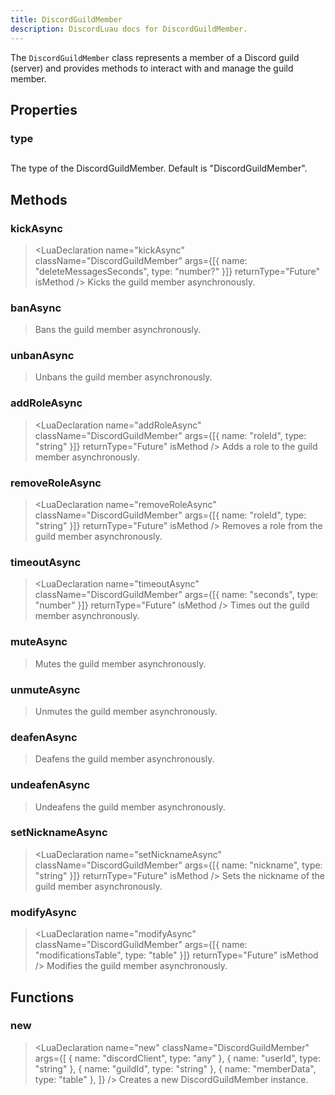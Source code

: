 ```yaml
---
title: DiscordGuildMember
description: DiscordLuau docs for DiscordGuildMember.
---
```


[//]: # "This file was automatically compiled through the Generator luau code under this repository"
[//]: # "if you want to edit the documentation of discord-luau, please write changes"
[//]: # "to the discord-luau repository itself, we extract the comments from discord-luau and translate"
[//]: # "them into markdown files that Nextra can interpret!"
[//]: # "----- DOCUMENT IMPORTS ----- "


[//]: # "----- DOCUMENT DESCRIPTION ----- "

The `DiscordGuildMember` class represents a member of a Discord guild (server) and provides methods to interact with and manage the guild member.

[//]: # "----- DOCUMENT PROPERTIES ----- "

## Properties

### type

## <LuaProperty name="DiscordGuildMember.type" type="string" />

The type of the DiscordGuildMember. Default is "DiscordGuildMember".

[//]: # "----- DOCUMENT METHODS ----- "

## Methods

### kickAsync

> <LuaDeclaration
>   name="kickAsync"
>   className="DiscordGuildMember"
>   args={[{ name: "deleteMessagesSeconds", type: "number?" }]}
>   returnType="Future"
>   isMethod
> />
> Kicks the guild member asynchronously.

### banAsync

> <LuaDeclaration
>   name="banAsync"
>   className="DiscordGuildMember"
>   args={[]}
>   returnType="Future"
>   isMethod
> />
> Bans the guild member asynchronously.

### unbanAsync

> <LuaDeclaration
>   name="unbanAsync"
>   className="DiscordGuildMember"
>   args={[]}
>   returnType="Future"
>   isMethod
> />
> Unbans the guild member asynchronously.

### addRoleAsync

> <LuaDeclaration
>   name="addRoleAsync"
>   className="DiscordGuildMember"
>   args={[{ name: "roleId", type: "string" }]}
>   returnType="Future"
>   isMethod
> />
> Adds a role to the guild member asynchronously.

### removeRoleAsync

> <LuaDeclaration
>   name="removeRoleAsync"
>   className="DiscordGuildMember"
>   args={[{ name: "roleId", type: "string" }]}
>   returnType="Future"
>   isMethod
> />
> Removes a role from the guild member asynchronously.

### timeoutAsync

> <LuaDeclaration
>   name="timeoutAsync"
>   className="DiscordGuildMember"
>   args={[{ name: "seconds", type: "number" }]}
>   returnType="Future"
>   isMethod
> />
> Times out the guild member asynchronously.

### muteAsync

> <LuaDeclaration
>   name="muteAsync"
>   className="DiscordGuildMember"
>   args={[]}
>   returnType="Future"
>   isMethod
> />
> Mutes the guild member asynchronously.

### unmuteAsync

> <LuaDeclaration
>   name="unmuteAsync"
>   className="DiscordGuildMember"
>   args={[]}
>   returnType="Future"
>   isMethod
> />
> Unmutes the guild member asynchronously.

### deafenAsync

> <LuaDeclaration
>   name="deafenAsync"
>   className="DiscordGuildMember"
>   args={[]}
>   returnType="Future"
>   isMethod
> />
> Deafens the guild member asynchronously.

### undeafenAsync

> <LuaDeclaration
>   name="undeafenAsync"
>   className="DiscordGuildMember"
>   args={[]}
>   returnType="Future"
>   isMethod
> />
> Undeafens the guild member asynchronously.

### setNicknameAsync

> <LuaDeclaration
>   name="setNicknameAsync"
>   className="DiscordGuildMember"
>   args={[{ name: "nickname", type: "string" }]}
>   returnType="Future"
>   isMethod
> />
> Sets the nickname of the guild member asynchronously.

### modifyAsync

> <LuaDeclaration
>   name="modifyAsync"
>   className="DiscordGuildMember"
>   args={[{ name: "modificationsTable", type: "table" }]}
>   returnType="Future"
>   isMethod
> />
> Modifies the guild member asynchronously.

[//]: # "----- DOCUMENT FUNCTIONS ----- "

## Functions

### new

> <LuaDeclaration
>   name="new"
>   className="DiscordGuildMember"
>   args={[
>     { name: "discordClient", type: "any" },
>     { name: "userId", type: "string" },
>     { name: "guildId", type: "string" },
>     { name: "memberData", type: "table" },
>   ]}
> />
> Creates a new DiscordGuildMember instance.
